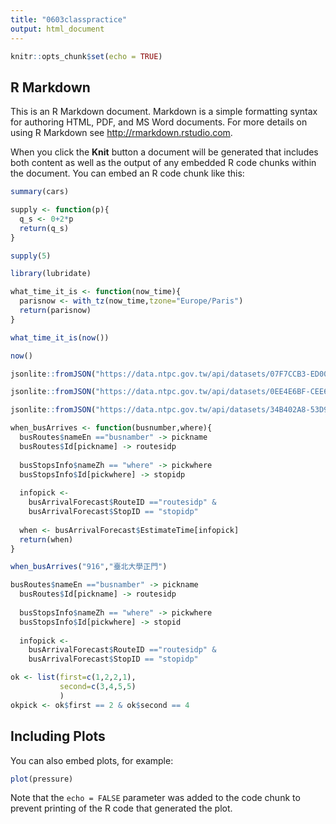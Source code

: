 ```yaml
---
title: "0603classpractice"
output: html_document
---
```


```r
knitr::opts_chunk$set(echo = TRUE)
```

## R Markdown

This is an R Markdown document. Markdown is a simple formatting syntax for authoring HTML, PDF, and MS Word documents. For more details on using R Markdown see <http://rmarkdown.rstudio.com>.

When you click the **Knit** button a document will be generated that includes both content as well as the output of any embedded R code chunks within the document. You can embed an R code chunk like this:

```r
summary(cars)
```






```r
supply <- function(p){
  q_s <- 0+2*p
  return(q_s)
}
```

```r
supply(5)
```

```r
library(lubridate)
```


```r
what_time_it_is <- function(now_time){
  parisnow <- with_tz(now_time,tzone="Europe/Paris")
  return(parisnow)
}

what_time_it_is(now())
```


```r
now()
```

```r
jsonlite::fromJSON("https://data.ntpc.gov.tw/api/datasets/07F7CCB3-ED00-43C4-966D-08E9DAB24E95/json/preview") -> busArrivalForecast # 公車預估到站時間 https://data.ntpc.gov.tw/datasets/07F7CCB3-ED00-43C4-966D-08E9DAB24E95

jsonlite::fromJSON("https://data.ntpc.gov.tw/api/datasets/0EE4E6BF-CEE6-4EC8-8FE1-71F544015127/json/preview") -> busRoutes # 公車路線清單 https://data.ntpc.gov.tw/datasets/0EE4E6BF-CEE6-4EC8-8FE1-71F544015127

jsonlite::fromJSON("https://data.ntpc.gov.tw/api/datasets/34B402A8-53D9-483D-9406-24A682C2D6DC/json/preview") -> busStopsInfo # 公車站位資訊 https://data.ntpc.gov.tw/datasets/34B402A8-53D9-483D-9406-24A682C2D6DC
```

```r
when_busArrives <- function(busnumber,where){
  busRoutes$nameEn =="busnamber" -> pickname
  busRoutes$Id[pickname] -> routesidp
  
  busStopsInfo$nameZh == "where" -> pickwhere
  busStopsInfo$Id[pickwhere] -> stopidp
  
  infopick <- 
    busArrivalForecast$RouteID =="routesidp" &
    busArrivalForecast$StopID == "stopidp"
  
  when <- busArrivalForecast$EstimateTime[infopick]
  return(when)
}

```


```r
when_busArrives("916","臺北大學正門")
```


```r
busRoutes$nameEn =="busnamber" -> pickname
  busRoutes$Id[pickname] -> routesidp
  
  busStopsInfo$nameZh == "where" -> pickwhere
  busStopsInfo$Id[pickwhere] -> stopid
  
  infopick <- 
    busArrivalForecast$RouteID =="routesidp" &
    busArrivalForecast$StopID == "stopidp"
```

```r
ok <- list(first=c(1,2,2,1),
           second=c(3,4,5,5)
           )
okpick <- ok$first == 2 & ok$second == 4
```




## Including Plots

You can also embed plots, for example:

```r
plot(pressure)
```

Note that the `echo = FALSE` parameter was added to the code chunk to prevent printing of the R code that generated the plot.
